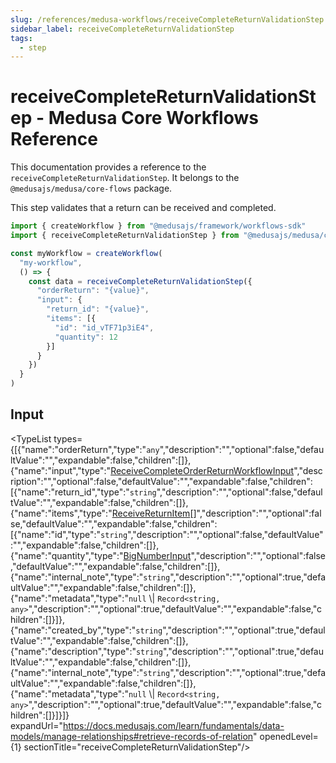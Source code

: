 ```yaml
---
slug: /references/medusa-workflows/receiveCompleteReturnValidationStep
sidebar_label: receiveCompleteReturnValidationStep
tags:
  - step
---
```



# receiveCompleteReturnValidationStep - Medusa Core Workflows Reference

This documentation provides a reference to the `receiveCompleteReturnValidationStep`. It belongs to the `@medusajs/medusa/core-flows` package.

This step validates that a return can be received and completed.

```ts title="src/workflows/my-workflow.ts"
import { createWorkflow } from "@medusajs/framework/workflows-sdk"
import { receiveCompleteReturnValidationStep } from "@medusajs/medusa/core-flows"

const myWorkflow = createWorkflow(
  "my-workflow",
  () => {
    const data = receiveCompleteReturnValidationStep({
      "orderReturn": "{value}",
      "input": {
        "return_id": "{value}",
        "items": [{
          "id": "id_vTF71p3iE4",
          "quantity": 12
        }]
      }
    })
  }
)
```
  

## Input

<TypeList types={[{"name":"orderReturn","type":"`any`","description":"","optional":false,"defaultValue":"","expandable":false,"children":[]},{"name":"input","type":"[ReceiveCompleteOrderReturnWorkflowInput](../../../../../types/WorkflowTypes/OrderWorkflow/interfaces/types.WorkflowTypes.OrderWorkflow.ReceiveCompleteOrderReturnWorkflowInput/page.mdx)","description":"","optional":false,"defaultValue":"","expandable":false,"children":[{"name":"return_id","type":"`string`","description":"","optional":false,"defaultValue":"","expandable":false,"children":[]},{"name":"items","type":"[ReceiveReturnItem](../../../../../types/interfaces/types.ReceiveReturnItem/page.mdx)[]","description":"","optional":false,"defaultValue":"","expandable":false,"children":[{"name":"id","type":"`string`","description":"","optional":false,"defaultValue":"","expandable":false,"children":[]},{"name":"quantity","type":"[BigNumberInput](../../../../../types/types/types.BigNumberInput/page.mdx)","description":"","optional":false,"defaultValue":"","expandable":false,"children":[]},{"name":"internal_note","type":"`string`","description":"","optional":true,"defaultValue":"","expandable":false,"children":[]},{"name":"metadata","type":"`null` \\| `Record<string, any>`","description":"","optional":true,"defaultValue":"","expandable":false,"children":[]}]},{"name":"created_by","type":"`string`","description":"","optional":true,"defaultValue":"","expandable":false,"children":[]},{"name":"description","type":"`string`","description":"","optional":true,"defaultValue":"","expandable":false,"children":[]},{"name":"internal_note","type":"`string`","description":"","optional":true,"defaultValue":"","expandable":false,"children":[]},{"name":"metadata","type":"`null` \\| `Record<string, any>`","description":"","optional":true,"defaultValue":"","expandable":false,"children":[]}]}]} expandUrl="https://docs.medusajs.com/learn/fundamentals/data-models/manage-relationships#retrieve-records-of-relation" openedLevel={1} sectionTitle="receiveCompleteReturnValidationStep"/>
